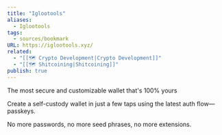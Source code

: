 ```yaml
---
title: "Iglootools"
aliases:
  - Iglootools
tags:
  - sources/bookmark
URL: https://iglootools.xyz/
related:
  - "[[🗺️ Crypto Development|Crypto Development]]"
  - "[[🗺️ Shitcoining|Shitcoining]]"
publish: true
---
```




The most secure and customizable wallet that's 100% yours

Create a self-custody wallet in just a few taps using the latest auth flow—passkeys.  
  
No more passwords, no more seed phrases, no more extensions.